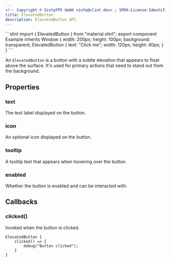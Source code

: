 ```yaml
---
<!-- Copyright © SixtyFPS GmbH <info@slint.dev> ; SPDX-License-Identifier: MIT -->
title: ElevatedButton
description: ElevatedButton API.
---
```



<CodeSnippetMD imagePath="" imageWidth="0" imageHeight="0" imageAlt="">
```slint
import { ElevatedButton } from "material.slint";
export component Example inherits Window {
    width: 200px;
    height: 100px;
    background: transparent;
    ElevatedButton {
        text: "Click me";
        width: 120px;
        height: 40px;
    }
}
```
</CodeSnippetMD>

An `ElevatedButton` is a button with a subtle elevation that appears to float above the surface. It's used for primary actions that need to stand out from the background.

## Properties

### text
<SlintProperty propName="text" typeName="string">
The text label displayed on the button.
</SlintProperty>

### icon
<SlintProperty propName="icon" typeName="image">
An optional icon displayed on the button.
</SlintProperty>

### tooltip
<SlintProperty propName="tooltip" typeName="string">
A tooltip text that appears when hovering over the button.
</SlintProperty>

### enabled
<SlintProperty propName="enabled" typeName="bool" defaultValue="true">
Whether the button is enabled and can be interacted with.
</SlintProperty>

## Callbacks

### clicked()
Invoked when the button is clicked.

```slint {2-4}
ElevatedButton {
    clicked() => {
        debug("Button clicked");
    }
}
``` 